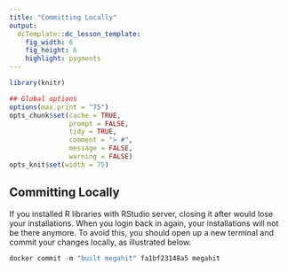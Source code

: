 ```yaml
---
title: "Committing Locally"
output:
  dcTemplate::dc_lesson_template:
    fig_width: 6
    fig_height: 6
    highlight: pygments
---
```



```r
library(knitr)

## Global options
options(max.print = "75")
opts_chunk$set(cache = TRUE,
               prompt = FALSE,
               tidy = TRUE,
               comment = "> #",
               message = FALSE,
               warning = FALSE)
opts_knit$set(width = 75)
```

## Committing Locally
If you installed R libraries with RStudio server, closing it after would lose your installations. When you login back in again, your installations will not be there anymore. To avoid this, you should open up a new terminal and commit your changes locally, as illustrated below.
```r
docker commit -m "built megahit" fa1bf23148a5 megahit
```






